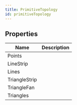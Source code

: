 ```yaml
---
title: PrimitiveTopology
id: primitiveTopology
---
```


## Properties

| Name | Description |
| - | - |
| Points |  |
| LineStrip |  |
| Lines |  |
| TriangleStrip |  |
| TriangleFan |  |
| Triangles |  |
